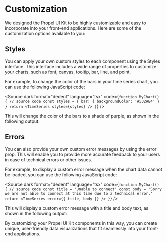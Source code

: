 
<Meta title="Getting started/Customization" />

# Customization

We designed the Propel UI Kit to be highly customizable and easy to incorporate into your front-end applications.
Here are some of the customization options available to you:

## Styles

You can apply your own custom styles to each component using the Styles interface. This interface includes a wide range of properties to customize your charts, such as font, canvas, tooltip, bar, line, and point.

For example, to change the color of the bars in your time series chart, you can use the following JavaScript code:

<Source
  dark
  format="dedent"
  language="tsx"
  code={`
    function MyChart() {
      // source code
      const styles = {
        bar: {
          backgroundColor: '#532AB4'
        }
      }
      return <TimeSeries styles={styles} />
    }
  `}
/>

This will change the color of the bars to a shade of purple, as shown in the following output:

<Story of={TimeSeriesStories.CustomStyleStory} />

## Errors

You can also provide your own custom error messages by using the error prop. This will enable you to provide more accurate feedback to your users in case of technical errors or other issues.

For example, to display a custom error message when the chart data cannot be loaded, you can use the following JavaScript code:

<Source
  dark
  format="dedent"
  language="tsx"
  code={`
    function MyChart() {
      // source code
      const title = 'Unable to connect'
      const body = 'Sorry we are not able to connect at this time due to a technical error.'
      return <TimeSeries error={{ title, body }} />
    }
  `}
/>

This will display a custom error message with a title and body text, as shown in the following output:

<Story of={TimeSeriesStories.ErrorStory} />

By customizing your Propel UI Kit components in this way, you can create unique, user-friendly data visualizations that fit seamlessly into your front-end applications.
